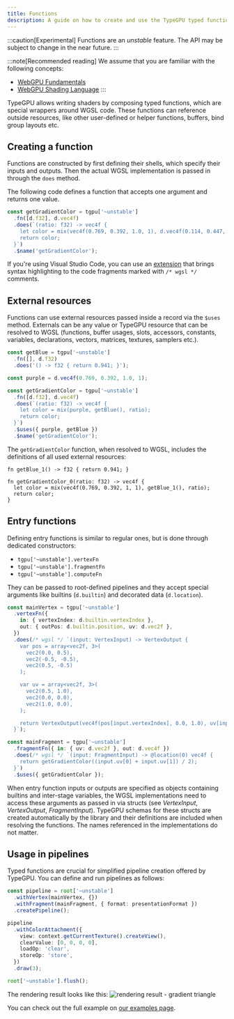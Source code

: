 ```yaml
---
title: Functions
description: A guide on how to create and use the TypeGPU typed functions.
---
```


:::caution[Experimental]
Functions are an *unstable* feature. The API may be subject to change in the near future.
:::

:::note[Recommended reading]
We assume that you are familiar with the following concepts:
- <a href="https://webgpufundamentals.org/webgpu/lessons/webgpu-fundamentals.html" target="_blank" rel="noopener noreferrer">WebGPU Fundamentals</a>
- <a href="https://webgpufundamentals.org/webgpu/lessons/webgpu-wgsl.html" target="_blank" rel="noopener noreferrer">WebGPU Shading Language</a>
:::

TypeGPU allows writing shaders by composing typed functions, which are special wrappers around WGSL code. 
These functions can reference outside resources, like other user-defined or helper functions, buffers, bind group layouts etc. 

## Creating a function

Functions are constructed by first defining their shells, which specify their inputs and outputs.
Then the actual WGSL implementation is passed in through the `does` method.

The following code defines a function that accepts one argument and returns one value.

```ts
const getGradientColor = tgpu['~unstable']
  .fn([d.f32], d.vec4f)
  .does(`(ratio: f32) -> vec4f {
    let color = mix(vec4f(0.769, 0.392, 1.0, 1), d.vec4f(0.114, 0.447, 0.941, 1), ratio);
    return color;
  }`)
  .$name('getGradientColor');
```

If you're using Visual Studio Code, you can use an [extension](https://marketplace.visualstudio.com/items?itemName=ggsimm.wgsl-literal) that brings syntax highlighting to the code fragments marked with `/* wgsl */` comments.

## External resources

Functions can use external resources passed inside a record via the `$uses` method. 
Externals can be any value or TypeGPU resource that can be resolved to WGSL (functions, buffer usages, slots, accessors, constants, variables, declarations, vectors, matrices, textures, samplers etc.).

```ts
const getBlue = tgpu['~unstable']
  .fn([], d.f32)
  .does('() -> f32 { return 0.941; }');

const purple = d.vec4f(0.769, 0.392, 1.0, 1);

const getGradientColor = tgpu['~unstable']
  .fn([d.f32], d.vec4f)
  .does(`(ratio: f32) -> vec4f {
    let color = mix(purple, getBlue(), ratio);
    return color;
  }`)
  .$uses({ purple, getBlue })
  .$name('getGradientColor');
```

The `getGradientColor` function, when resolved to WGSL, includes the definitions of all used external resources:

```wgsl
fn getBlue_1() -> f32 { return 0.941; }

fn getGradientColor_0(ratio: f32) -> vec4f {
  let color = mix(vec4f(0.769, 0.392, 1, 1), getBlue_1(), ratio);
  return color;
}
```

## Entry functions

Defining entry functions is similar to regular ones, but is done through dedicated constructors:
- `tgpu['~unstable'].vertexFn`
- `tgpu['~unstable'].fragmentFn`
- `tgpu['~unstable'].computeFn`

They can be passed to root-defined pipelines and they accept special arguments like builtins (`d.builtin`) and decorated data (`d.location`).

```ts
const mainVertex = tgpu['~unstable']
  .vertexFn({
    in: { vertexIndex: d.builtin.vertexIndex },
    out: { outPos: d.builtin.position, uv: d.vec2f },
  })
  .does(/* wgsl */ `(input: VertexInput) -> VertexOutput {
    var pos = array<vec2f, 3>(
      vec2(0.0, 0.5),
      vec2(-0.5, -0.5),
      vec2(0.5, -0.5)
    );

    var uv = array<vec2f, 3>(
      vec2(0.5, 1.0),
      vec2(0.0, 0.0),
      vec2(1.0, 0.0),
    );

    return VertexOutput(vec4f(pos[input.vertexIndex], 0.0, 1.0), uv[input.vertexIndex]);
  }`);

const mainFragment = tgpu['~unstable']
  .fragmentFn({ in: { uv: d.vec2f }, out: d.vec4f })
  .does(/* wgsl */ `(input: FragmentInput) -> @location(0) vec4f {
    return getGradientColor((input.uv[0] + input.uv[1]) / 2);
  }`)
  .$uses({ getGradientColor });
```

When entry function inputs or outputs are specified as objects containing builtins and inter-stage variables, the WGSL implementations need to access these arguments as passed in via structs (see *VertexInput*, *VertexOutput*, *FragmentInput*). 
TypeGPU schemas for these structs are created automatically by the library and their definitions are included when resolving the functions. The names referenced in the implementations do not matter.

## Usage in pipelines

Typed functions are crucial for simplified pipeline creation offered by TypeGPU. You can define and run pipelines as follows:

```ts
const pipeline = root['~unstable']
  .withVertex(mainVertex, {})
  .withFragment(mainFragment, { format: presentationFormat })
  .createPipeline();

pipeline
  .withColorAttachment({
    view: context.getCurrentTexture().createView(),
    clearValue: [0, 0, 0, 0],
    loadOp: 'clear',
    storeOp: 'store',
  })
  .draw(3);

root['~unstable'].flush();
```

The rendering result looks like this:
![rendering result - gradient triangle](../../../assets/triangle-result.png)

You can check out the full example on [our examples page](/TypeGPU/examples#example=simple--triangle).


